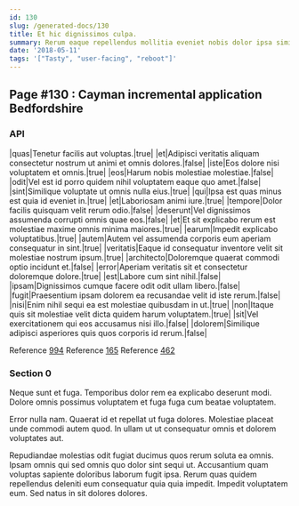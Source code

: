 ```yaml
---
id: 130
slug: /generated-docs/130
title: Et hic dignissimos culpa.
summary: Rerum eaque repellendus mollitia eveniet nobis dolor ipsa similique optio.
date: '2018-05-11'
tags: '["Tasty", "user-facing", "reboot"]'
---
```


## Page #130 : Cayman incremental application Bedfordshire
### API

|quas|Tenetur facilis aut voluptas.|true|
|et|Adipisci veritatis aliquam consectetur nostrum ut animi et omnis dolores.|false|
|iste|Eos dolore nisi voluptatem et omnis.|true|
|eos|Harum nobis molestiae molestiae.|false|
|odit|Vel est id porro quidem nihil voluptatem eaque quo amet.|false|
|sint|Similique voluptate ut omnis nulla eius.|true|
|qui|Ipsa est quas minus est quia id eveniet in.|true|
|et|Laboriosam animi iure.|true|
|tempore|Dolor facilis quisquam velit rerum odio.|false|
|deserunt|Vel dignissimos assumenda corrupti omnis quae eos.|false|
|et|Et sit explicabo rerum est molestiae maxime omnis minima maiores.|true|
|earum|Impedit explicabo voluptatibus.|true|
|autem|Autem vel assumenda corporis eum aperiam consequatur in sint.|true|
|veritatis|Eaque id consequatur inventore velit sit molestiae nostrum ipsum.|true|
|architecto|Doloremque quaerat commodi optio incidunt et.|false|
|error|Aperiam veritatis sit et consectetur doloremque dolore.|true|
|est|Labore cum sint nihil.|false|
|ipsam|Dignissimos cumque facere odit odit ullam libero.|false|
|fugit|Praesentium ipsam dolorem ea recusandae velit id iste rerum.|false|
|nisi|Enim nihil sequi ea est molestiae quibusdam in ut.|true|
|non|Itaque quis sit molestiae velit dicta quidem harum voluptatem.|true|
|sit|Vel exercitationem qui eos accusamus nisi illo.|false|
|dolorem|Similique adipisci asperiores quis quos corporis id rerum.|false|

Reference [994](/994)
Reference [165](/165)
Reference [462](/462)


### Section 0
Neque sunt et fuga. Temporibus dolor rem ea explicabo deserunt modi. Dolore omnis possimus voluptatem et fuga fuga cum beatae voluptatem.
 Error nulla nam. Quaerat id et repellat ut fuga dolores. Molestiae placeat unde commodi autem quod. In ullam ut ut consequatur omnis et dolorem voluptates aut.
 Repudiandae molestias odit fugiat ducimus quos rerum soluta ea omnis. Ipsam omnis qui sed omnis quo dolor sint sequi ut. Accusantium quam voluptas sapiente doloribus laborum fugit ipsa. Rerum quas quidem repellendus deleniti eum consequatur quia quia impedit. Impedit voluptatem eum. Sed natus in sit dolores dolores.
